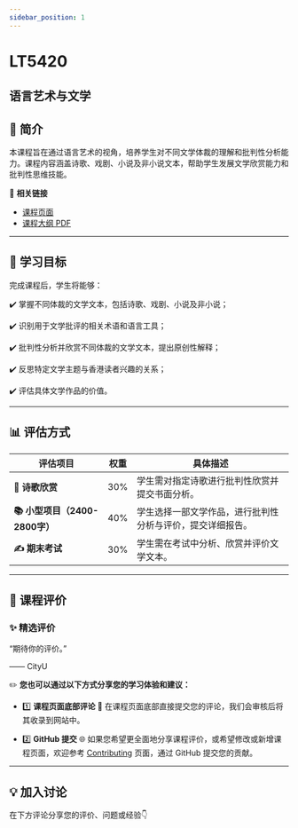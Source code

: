 ```yaml
---
sidebar_position: 1
---
```


# LT5420
## 语言艺术与文学

## **📘 简介**
本课程旨在通过语言艺术的视角，培养学生对不同文学体裁的理解和批判性分析能力。课程内容涵盖诗歌、戏剧、小说及非小说文本，帮助学生发展文学欣赏能力和批判性思维技能。

🔗 **相关链接**
- [课程页面](https://www.cityu.edu.hk/catalogue/pg/202425/course/LT5420.htm)
- [课程大纲 PDF](https://www.cityu.edu.hk/catalogue/pg/202425/course/LT5420.pdf)

---

## **🎯 学习目标**

完成课程后，学生将能够：

✔️ 掌握不同体裁的文学文本，包括诗歌、戏剧、小说及非小说；

✔️ 识别用于文学批评的相关术语和语言工具；

✔️ 批判性分析并欣赏不同体裁的文学文本，提出原创性解释；

✔️ 反思特定文学主题与香港读者兴趣的关系；

✔️ 评估具体文学作品的价值。

---

## **📊 评估方式**

| **评估项目**                  | **权重** | **具体描述**                                                                                     |
|------------------------------|---------|-----------------------------------------------------------------------------------------------|
| **📖 诗歌欣赏**               | 30%     | 学生需对指定诗歌进行批判性欣赏并提交书面分析。                                                      |
| **📚 小型项目（2400-2800字）**  | 40%     | 学生选择一部文学作品，进行批判性分析与评价，提交详细报告。                                              |
| **✍️ 期末考试**               | 30%     | 学生需在考试中分析、欣赏并评价文学文本。                                                             |

---

## **💬 课程评价**

### ✨ **精选评价**
<div className={commentStyles.commentBox}>
    <p className={commentStyles.commentText}>
        “期待你的评价。”
    </p>
    <p className={commentStyles.commentAuthor}>—— CityU</p>
</div>

✏️ **您也可以通过以下方式分享您的学习体验和建议：**

- 1️⃣ **课程页面底部评论**
💬 在课程页面底部直接提交您的评论，我们会审核后将其收录到网站中。

- 2️⃣ **GitHub 提交**
🌐 如果您希望更全面地分享课程评价，或希望修改或新增课程页面，欢迎参考 [Contributing](https://penjc.github.io/cityU-navigator/contributing) 页面，通过 GitHub 提交您的贡献。

---

## **💡 加入讨论**

在下方评论分享您的评价、问题或经验👇
<Utterances />
